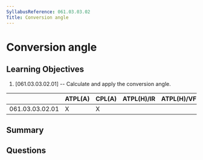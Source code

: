 ```yaml
---
SyllabusReference: 061.03.03.02
Title: Conversion angle
---
```


# Conversion angle

## Learning Objectives

1. [061.03.03.02.01] -- Calculate and apply the conversion angle.

|                 | ATPL(A) | CPL(A) | ATPL(H)/IR | ATPL(H)/VFR | CPL(H) | IR  | CBIR(A) |
| --------------- | ------- | ------ | ---------- | ----------- | ------ | --- | ------- |
| 061.03.03.02.01 | X       | X      |            |             |        |     |         |

## Summary

## Questions
